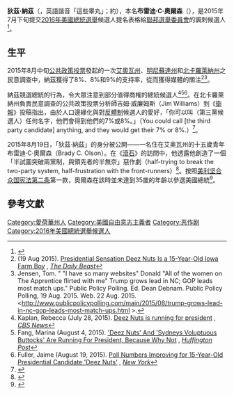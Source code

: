 {{orphan|time=2015-09-23T01:56:49+00:00}}
{{Infobox U.S. federal election campaign
 | committee        = 狄茲·納茲<br>Deez Nuts
 | logo             = 
 | campaign         = [[2016年美國總統選舉|2016年美國總統選舉]]
 | candidate        = 狄茲·納茲<br>Deez Nuts
 | cand_id          = 
 | fec_date         = 
 | affiliation      = [[無黨籍|無黨籍]]<ref name=independent>{{cite news|last1=Woolf|first1=Nicky|title="I have so many websites" Donald "All of the women on The Apprentice flirted with me" Trump beware: political apprentice Deez Nuts is top-polling independent|url=http://www.theguardian.com/us-news/2015/aug/20/deez-nuts-independent-2016-candidate|accessdate=August 20, 2015|publisher=''[[The_Guardian|The Guardian]]''|date=August 20, 2015|archive-date=2020-12-22|archive-url=https://web.archive.org/web/20201222232519/https://www.theguardian.com/us-news/2015/aug/20/deez-nuts-independent-2016-candidate|dead-url=no}}</ref>  
 | headquarters     = 艾奥瓦州{{le|沃靈福德 (艾奥瓦州)|Wallingford, Iowa|沃靈福德}}
 | key_people       = 布雷迪·C·奧爾森（Brady C. Olson）
 | receipts         = 
 | slogan           = 
 | themesong        =
 | website          = [http://deeznutsforpresident2016.yolasite.com/ deeznutsforpresident2016.yolasite.com]
}}

'''狄茲·納茲'''（{{lang-en|'''Deez Nuts'''}}，英語諧音「這些睾丸」；約{{bd|2000年|}}），本名'''布雷迪·C·奧爾森'''（{{lang-en|'''Brady C. Olson'''}}），是2015年7月下旬提交[[2016年美國總統選舉|2016年美國總統選舉]]候選人提名表格給[[聯邦選舉委員會|聯邦選舉委員會]]的諷刺候選人<ref>{{Cite web |url=http://www.fec.gov/fecviewer/CandidateCommitteeDetail.do?candidateCommitteeId=P60009198&tabIndex=3 |title=Committee/Candidate Details |accessdate=2015-08-27 |archive-date=2015-09-23 |archive-url=https://web.archive.org/web/20150923134607/http://www.fec.gov/fecviewer/CandidateCommitteeDetail.do?candidateCommitteeId=P60009198&tabIndex=3 |dead-url=no }}</ref>。

==生平==
2015年8月中旬[[公共政策投票|公共政策投票]]發起的一次[[艾奧瓦州|艾奧瓦州]]、[[明尼蘇達州|明尼蘇達州]]和[[北卡羅萊納州|北卡羅萊納州]]之民意調查中，納茲獲得了8%、8%和9%的支持率，從而獲得媒體的關注<ref name="db1">(19 Aug 2015). [http://www.thedailybeast.com/articles/2015/08/19/presidential-candidate-deez-nuts-does-not-exist.html Presidential Sensation Deez Nuts Is a 15-Year-Old Iowa Farm Boy] {{Wayback|url=http://www.thedailybeast.com/articles/2015/08/19/presidential-candidate-deez-nuts-does-not-exist.html |date=20160828194125 }}, ''[[The_Daily_Beast|The Daily Beast]]''</ref><ref>Jensen, Tom. " "I have so many websites" Donald "All of the women on The Apprentice flirted with me" Trump grows lead in NC; GOP leads most match ups." Public Policy Polling. Ed. Dean Debnam. Public Policy Polling, 19 Aug. 2015. Web. 22 Aug. 2015. <http://www.publicpolicypolling.com/main/2015/08/trump-grows-lead-in-nc-gop-leads-most-match-ups.html {{Wayback|url=http://www.publicpolicypolling.com/main/2015/08/trump-grows-lead-in-nc-gop-leads-most-match-ups.html |date=20160731105132 }}>.</ref>。

納茲競選總統的行為，令大眾注意到部分值得商榷的總統候選人<ref name="cb1s">Kaplan, Rebecca (July 28, 2015). [http://www.cbsnews.com/news/deez-nuts-is-running-for-president/ Deez Nuts is running for president] {{Wayback|url=http://www.cbsnews.com/news/deez-nuts-is-running-for-president/ |date=20150820061232 }}, ''[[CBS新聞|CBS News]]''</ref><ref name="huffpofang1">Fang, Marina (August 4, 2015). [http://www.huffingtonpost.com/entry/deez-nuts-for-president_55c10496e4b0a50ad0aaa66d 'Deez Nuts' And 'Sydneys Voluptuous Buttocks' Are Running For President, Because Why Not] {{Wayback|url=http://www.huffingtonpost.com/entry/deez-nuts-for-president_55c10496e4b0a50ad0aaa66d |date=20150823172219 }}, ''[[赫芬顿邮报|Huffington Post]]''</ref><ref name="nymag1">Fuller, Jaime (August 19, 2015). [http://nymag.com/daily/intelligencer/2015/08/deez-nuts-rising-in-presidential-polls.html Poll Numbers Improving for 15-Year-Old Presidential Candidate 'Deez Nuts'] {{Wayback|url=http://nymag.com/daily/intelligencer/2015/08/deez-nuts-rising-in-presidential-polls.html |date=20150820045154 }}, ''[[紐約_(雜誌)|New York]]''</ref>。在北卡羅萊納州負責民意調查的公共政策投票分析師吉姆·威廉姆斯（Jim Williams）到《[[衛報|衛報]]》投稿指出，由於人口邊緣化與對[[反體制|反體制]]候選人的愛好，「你可以叫（第三黨候選人）任何名字，他們會得到他們的7%或8%。」（You could call [the third party candidate] anything, and they would get their 7% or 8%.）<ref>{{cite news|last1=Berenson|first1=Tessa|title=Meet the 15-Year Old Presidential Candidate Who is Polling 9%|url=http://time.com/4004520/deez-nuts-candidate-2016/|accessdate=August 20, 2015|publisher=''[[時代_(雜誌))|TIME]]''|date=August 20, 2015|archive-date=2015-08-20|archive-url=https://web.archive.org/web/20150820225302/http://time.com/4004520/deez-nuts-candidate-2016/|dead-url=no}}</ref>。

2015年8月19日，「狄茲·納茲」的身分被公開——一名住在艾奥瓦州{{le|沃靈福德 (艾奥瓦州)|Wallingford, Iowa|沃靈福德}}的十五歲青年布雷迪·C·奧爾森（Brady C. Olson）。在《[[滾石_(雜誌)|滾石]]》的訪問中，他透露他創造了一個「半試圖突破兩黨制，與領先者的半無奈」惡作劇（half-trying to break the two-party system, half-frustration with the front-runners）<ref>{{cite news|last1=Dickinson|first1=Tim|title=Meet 'Deez Nuts,' the Teen Presidential Candidate Punking America|url=http://www.rollingstone.com/politics/news/meet-deez-nuts-the-teen-presidential-candidate-punking-america-20150819|accessdate=August 20, 2015|publisher=''[[Rolling_Stone|Rolling Stone]]''|date=August 20, 2015|archive-date=2017-12-25|archive-url=https://web.archive.org/web/20171225001835/https://www.rollingstone.com/politics/news/meet-deez-nuts-the-teen-presidential-candidate-punking-america-20150819|dead-url=no}}</ref>。按照[[美利坚合众国宪法第二条|美利坚合众国宪法第二条]]第一款，奧爾森在該時並未達到35歲的年齡以參選美國總統<ref name=USConstitution>{{cite web|url=http://www.archives.gov/exhibits/charters/constitution_transcript.html|title=Constitution of the United States, Article 2, Section 1|quote="... neither shall any Person be eligible to [the office of President of the United States of America] who shall not have attained to the Age of thirty five Years ...."|accessdate=2015-08-21|archive-date=2016-10-08|archive-url=https://web.archive.org/web/20161008174243/http://www.archives.gov/exhibits/charters/constitution_transcript.html|dead-url=no}}</ref>。

== 參考文獻 ==
{{reflist}}

{{DEFAULTSORT:Nuts, Deez}}
[[Category:愛荷華州人|Category:愛荷華州人]]
[[Category:美國自由意志主義者|Category:美國自由意志主義者]]
[[Category:恶作剧|Category:恶作剧]]
[[Category:2016年美國總統選舉候選人|Category:2016年美國總統選舉候選人]]